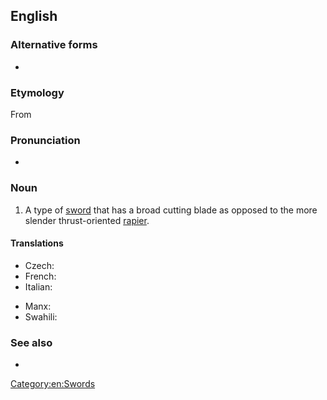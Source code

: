 {{also|broad sword}}
==English==

===Alternative forms===
* {{l|en|broad sword}}

===Etymology===
From {{compound|broad|sword|lang=en}}

===Pronunciation===
* {{a|UK}} {{IPA|/ˈbɹɔːd.sɔːd/|lang=en}}

===Noun===
{{en-noun}}

# A type of [[sword]] that has a broad cutting blade as opposed to the more slender thrust-oriented [[rapier]].

====Translations====
{{trans-top|a longsword with a broad cutting blade}}
* Czech: {{t|cs|široký meč|m}}
* French: {{t+|fr|estramaçon|m}}
* Italian: {{t|it|spadone|m}}
{{trans-mid}}
* Manx: {{t|gv|cliwe daa laue|m}}
* Swahili: {{t|sw|upanga mpana}}
{{trans-bottom}}

===See also===
* {{l|en|falchion}}

[[Category:en:Swords]]